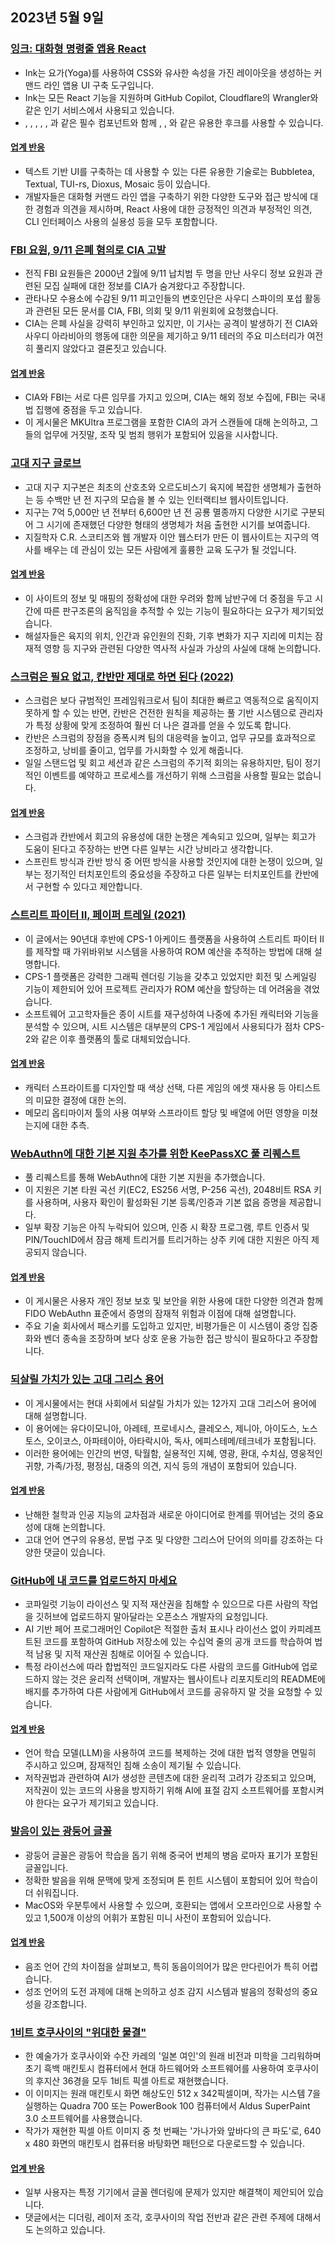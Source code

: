 

<CallToAction />

<Steps>

## 2023년 5월 9일

### [잉크: 대화형 명령줄 앱용 React](https://github.com/vadimdemedes/ink)

- Ink는 요가(Yoga)를 사용하여 CSS와 유사한 속성을 가진 레이아웃을 생성하는 커맨드 라인 앱용 UI 구축 도구입니다.
- Ink는 모든 React 기능을 지원하며 GitHub Copilot, Cloudflare의 Wrangler와 같은 인기 서비스에서 사용되고 있습니다.
- <Box>, <Text>, <Newline>, <Spacer>, <Static>, <Transform>과 같은 필수 컴포넌트와 함께 <useInput>, <useStdin>, <useFocus>와 같은 유용한 후크를 사용할 수 있습니다.

#### [업계 반응](http://news.ycombinator.com/item?id=35863837)

- 텍스트 기반 UI를 구축하는 데 사용할 수 있는 다른 유용한 기술로는 Bubbletea, Textual, TUI-rs, Dioxus, Mosaic 등이 있습니다.
- 개발자들은 대화형 커맨드 라인 앱을 구축하기 위한 다양한 도구와 접근 방식에 대한 경험과 의견을 제시하며, React 사용에 대한 긍정적인 의견과 부정적인 의견, CLI 인터페이스 사용의 실용성 등을 모두 포함합니다.

### [FBI 요원, 9/11 은폐 혐의로 CIA 고발](https://www.spytalk.co/p/exclusive-fbi-agents-accuse-cia-of)

- 전직 FBI 요원들은 2000년 2월에 9/11 납치범 두 명을 만난 사우디 정보 요원과 관련된 모집 실패에 대한 정보를 CIA가 숨겨왔다고 주장합니다.
- 관타나모 수용소에 수감된 9/11 피고인들의 변호인단은 사우디 스파이의 포섭 활동과 관련된 모든 문서를 CIA, FBI, 의회 및 9/11 위원회에 요청했습니다.
- CIA는 은폐 사실을 강력히 부인하고 있지만, 이 기사는 공격이 발생하기 전 CIA와 사우디 아라비아의 행동에 대한 의문을 제기하고 9/11 테러의 주요 미스터리가 여전히 풀리지 않았다고 결론짓고 있습니다.

#### [업계 반응](http://news.ycombinator.com/item?id=35862656)

- CIA와 FBI는 서로 다른 임무를 가지고 있으며, CIA는 해외 정보 수집에, FBI는 국내 법 집행에 중점을 두고 있습니다.
- 이 게시물은 MKUltra 프로그램을 포함한 CIA의 과거 스캔들에 대해 논의하고, 그들의 업무에 거짓말, 조작 및 범죄 행위가 포함되어 있음을 시사합니다.

### [고대 지구 글로브](https://dinosaurpictures.org/ancient-earth/#470)

- 고대 지구 지구본은 최초의 산호초와 오르도비스기 육지에 복잡한 생명체가 출현하는 등 수백만 년 전 지구의 모습을 볼 수 있는 인터랙티브 웹사이트입니다.
- 지구는 7억 5,000만 년 전부터 6,600만 년 전 공룡 멸종까지 다양한 시기로 구분되어 그 시기에 존재했던 다양한 형태의 생명체가 처음 출현한 시기를 보여줍니다.
- 지질학자 C.R. 스코티즈와 웹 개발자 이안 웹스터가 만든 이 웹사이트는 지구의 역사를 배우는 데 관심이 있는 모든 사람에게 훌륭한 교육 도구가 될 것입니다.

#### [업계 반응](http://news.ycombinator.com/item?id=35856820)

- 이 사이트의 정보 및 매핑의 정확성에 대한 우려와 함께 남반구에 더 중점을 두고 시간에 따른 판구조론의 움직임을 추적할 수 있는 기능이 필요하다는 요구가 제기되었습니다.
- 해설자들은 육지의 위치, 인간과 유인원의 진화, 기후 변화가 지구 지리에 미치는 잠재적 영향 등 지구와 관련된 다양한 역사적 사실과 가상의 사실에 대해 논의합니다.

### [스크럼은 필요 없고, 칸반만 제대로 하면 된다 (2022)](https://lucasfcosta.com/2022/10/02/scrum-versus-kanban.html)

- 스크럼은 보다 규범적인 프레임워크로서 팀이 최대한 빠르고 역동적으로 움직이지 못하게 할 수 있는 반면, 칸반은 건전한 원칙을 제공하는 풀 기반 시스템으로 관리자가 특정 상황에 맞게 조정하여 훨씬 더 나은 결과를 얻을 수 있도록 합니다.
- 칸반은 스크럼의 장점을 증폭시켜 팀의 대응력을 높이고, 업무 규모를 효과적으로 조정하고, 낭비를 줄이고, 업무를 가시화할 수 있게 해줍니다.
- 일일 스탠드업 및 회고 세션과 같은 스크럼의 주기적 회의는 유용하지만, 팀이 정기적인 이벤트를 예약하고 프로세스를 개선하기 위해 스크럼을 사용할 필요는 없습니다.

#### [업계 반응](http://news.ycombinator.com/item?id=35857463)

- 스크럼과 칸반에서 회고의 유용성에 대한 논쟁은 계속되고 있으며, 일부는 회고가 도움이 된다고 주장하는 반면 다른 일부는 시간 낭비라고 생각합니다.
- 스프린트 방식과 칸반 방식 중 어떤 방식을 사용할 것인지에 대한 논쟁이 있으며, 일부는 정기적인 터치포인트의 중요성을 주장하고 다른 일부는 터치포인트를 칸반에서 구현할 수 있다고 제안합니다.

### [스트리트 파이터 II, 페이퍼 트레일 (2021)](https://fabiensanglard.net/sf2_sheets/index.html)

- 이 글에서는 90년대 후반에 CPS-1 아케이드 플랫폼을 사용하여 스트리트 파이터 II를 제작할 때 가위바위보 시스템을 사용하여 ROM 예산을 추적하는 방법에 대해 설명합니다.
- CPS-1 플랫폼은 강력한 그래픽 렌더링 기능을 갖추고 있었지만 회전 및 스케일링 기능이 제한되어 있어 프로젝트 관리자가 ROM 예산을 할당하는 데 어려움을 겪었습니다.
- 소프트웨어 고고학자들은 종이 시트를 재구성하여 나중에 추가된 캐릭터와 기능을 분석할 수 있으며, 시트 시스템은 대부분의 CPS-1 게임에서 사용되다가 점차 CPS-2와 같은 이후 플랫폼의 툴로 대체되었습니다.

#### [업계 반응](http://news.ycombinator.com/item?id=35859338)

- 캐릭터 스프라이트를 디자인할 때 색상 선택, 다른 게임의 에셋 재사용 등 아티스트의 미묘한 결정에 대한 논의.
- 메모리 옵티마이저 툴의 사용 여부와 스프라이트 할당 및 배열에 어떤 영향을 미쳤는지에 대한 추측.

### [WebAuthn에 대한 기본 지원 추가를 위한 KeePassXC 풀 리퀘스트](https://github.com/keepassxreboot/keepassxc/pull/8825)

- 풀 리퀘스트를 통해 WebAuthn에 대한 기본 지원을 추가했습니다.
- 이 지원은 기본 타원 곡선 키(EC2, ES256 서명, P-256 곡선), 2048비트 RSA 키를 사용하며, 사용자 확인이 활성화된 기본 등록/인증과 기본 없음 증명을 제공합니다.
- 일부 확장 기능은 아직 누락되어 있으며, 인증 시 확장 프로그램, 루트 인증서 및 PIN/TouchID에서 잠금 해제 트리거를 트리거하는 상주 키에 대한 지원은 아직 제공되지 않습니다.

#### [업계 반응](http://news.ycombinator.com/item?id=35859877)

- 이 게시물은 사용자 개인 정보 보호 및 보안을 위한 사용에 대한 다양한 의견과 함께 FIDO WebAuthn 표준에서 증명의 잠재적 위험과 이점에 대해 설명합니다.
- 주요 기술 회사에서 패스키를 도입하고 있지만, 비평가들은 이 시스템이 중앙 집중화와 벤더 종속을 조장하며 보다 상호 운용 가능한 접근 방식이 필요하다고 주장합니다.

### [되살릴 가치가 있는 고대 그리스 용어](https://classicalwisdom.substack.com/p/12-ancient-greek-terms-that-should)

- 이 게시물에서는 현대 사회에서 되살릴 가치가 있는 12가지 고대 그리스어 용어에 대해 설명합니다.
- 이 용어에는 유다이모니아, 아레테, 프로네시스, 클레오스, 제니아, 아이도스, 노스토스, 오이코스, 아파테이아, 아타락시아, 독사, 에피스테메/테크네가 포함됩니다.
- 이러한 용어에는 인간의 번영, 탁월함, 실용적인 지혜, 영광, 환대, 수치심, 영웅적인 귀향, 가족/가정, 평정심, 대중의 의견, 지식 등의 개념이 포함되어 있습니다.

#### [업계 반응](http://news.ycombinator.com/item?id=35867935)

- 난해한 철학과 인공 지능의 교차점과 새로운 아이디어로 한계를 뛰어넘는 것의 중요성에 대해 논의합니다.
- 고대 언어 연구의 유용성, 문법 구조 및 다양한 그리스어 단어의 의미를 강조하는 다양한 댓글이 있습니다.

### [GitHub에 내 코드를 업로드하지 마세요](https://nogithub.codeberg.page/)

- 코파일럿 기능이 라이선스 및 지적 재산권을 침해할 수 있으므로 다른 사람의 작업을 깃허브에 업로드하지 말아달라는 오픈소스 개발자의 요청입니다.
- AI 기반 페어 프로그래머인 Copilot은 적절한 출처 표시나 라이선스 없이 카피레프트된 코드를 포함하여 GitHub 저장소에 있는 수십억 줄의 공개 코드를 학습하여 법적 남용 및 지적 재산권 침해로 이어질 수 있습니다.
- 특정 라이선스에 따라 합법적인 코드일지라도 다른 사람의 코드를 GitHub에 업로드하지 않는 것은 윤리적 선택이며, 개발자는 웹사이트나 리포지토리의 README에 배지를 추가하여 다른 사람에게 GitHub에서 코드를 공유하지 말 것을 요청할 수 있습니다.

#### [업계 반응](http://news.ycombinator.com/item?id=35859142)

- 언어 학습 모델(LLM)을 사용하여 코드를 복제하는 것에 대한 법적 영향을 면밀히 주시하고 있으며, 잠재적인 침해 소송이 제기될 수 있습니다.
- 저작권법과 관련하여 AI가 생성한 콘텐츠에 대한 윤리적 고려가 강조되고 있으며, 저작권이 있는 코드의 사용을 방지하기 위해 AI에 표절 감지 소프트웨어를 포함시켜야 한다는 요구가 제기되고 있습니다.

### [발음이 있는 광둥어 글꼴](https://visual-fonts.com/)

- 광둥어 글꼴은 광둥어 학습을 돕기 위해 중국어 번체의 병음 로마자 표기가 포함된 글꼴입니다.
- 정확한 발음을 위해 문맥에 맞게 조정되며 톤 힌트 시스템이 포함되어 있어 학습이 더 쉬워집니다.
- MacOS와 우분투에서 사용할 수 있으며, 호환되는 앱에서 오프라인으로 사용할 수 있고 1,500개 이상의 어휘가 포함된 미니 사전이 포함되어 있습니다.

#### [업계 반응](http://news.ycombinator.com/item?id=35867275)

- 음조 언어 간의 차이점을 살펴보고, 특히 동음이의어가 많은 만다린어가 특히 어렵습니다.
- 성조 언어의 도전 과제에 대해 논의하고 성조 감지 시스템과 발음의 정확성의 중요성을 강조합니다.

### [1비트 호쿠사이의 "위대한 물결"](https://www.hypertalking.com/2023/05/08/1-bit-pixel-art-of-hokusais-the-great-wave-off-kanagawa/)

- 한 예술가가 호쿠사이와 수잔 카레의 '일본 여인'의 원래 비전과 미학을 그리워하며 초기 흑백 매킨토시 컴퓨터에서 현대 하드웨어와 소프트웨어를 사용하여 호쿠사이의 후지산 36경을 모두 1비트 픽셀 아트로 재현했습니다.
- 이 이미지는 원래 매킨토시 화면 해상도인 512 x 342픽셀이며, 작가는 시스템 7을 실행하는 Quadra 700 또는 PowerBook 100 컴퓨터에서 Aldus SuperPaint 3.0 소프트웨어를 사용했습니다.
- 작가가 재현한 픽셀 아트 이미지 중 첫 번째는 '가나가와 앞바다의 큰 파도'로, 640 x 480 화면의 매킨토시 컴퓨터용 바탕화면 패턴으로 다운로드할 수 있습니다.

#### [업계 반응](http://news.ycombinator.com/item?id=35866283)

- 일부 사용자는 특정 기기에서 글꼴 렌더링에 문제가 있지만 해결책이 제안되어 있습니다.
- 댓글에서는 디더링, 레이저 조각, 호쿠사이의 작업 전반과 같은 관련 주제에 대해서도 논의하고 있습니다.

</Steps>
